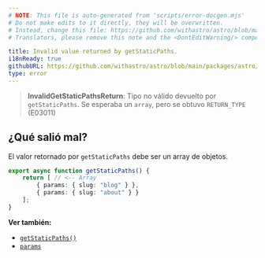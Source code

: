 ```yaml
---
# NOTE: This file is auto-generated from 'scripts/error-docgen.mjs'
# Do not make edits to it directly, they will be overwritten.
# Instead, change this file: https://github.com/withastro/astro/blob/main/packages/astro/src/core/errors/errors-data.ts
# Translators, please remove this note and the <DontEditWarning/> component.

title: Invalid value returned by getStaticPaths.
i18nReady: true
githubURL: https://github.com/withastro/astro/blob/main/packages/astro/src/core/errors/errors-data.ts
type: error
---
```


> **InvalidGetStaticPathsReturn**: Tipo no válido devuelto por `getStaticPaths`. Se esperaba un `array`, pero se obtuvo `RETURN_TYPE` (E03011)

## ¿Qué salió mal?

El valor retornado por `getStaticPaths` debe ser un array de objetos.

```ts title="pages/blog/[id].astro"
export async function getStaticPaths() {
	return [ // <-- Array
		{ params: { slug: "blog" } },
		{ params: { slug: "about" } }
	];
}
```

**Ver también:**

-  [`getStaticPaths()`](/es/reference/api-reference/#getstaticpaths)
-  [`params`](/es/reference/api-reference/#params)

